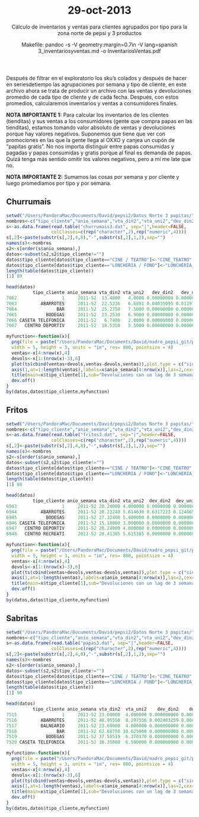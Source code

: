 % 29-oct-2013
% Cálculo de inventarios y ventas para clientes agrupados por tipo para la zona norte de pepsi y 3 productos
% Makefile: pandoc -s -V geometry:margin=0.7in -V lang=spanish 3_inventariosyventas.md -o InventariosVentas.pdf

Después de filtrar en el exploratorio los sku's colados y después de hacer en seriesdetiempo 
las agrupaciones por semana y tipo de cliente, en este archivo ahora se trata de producir 
un archivo con las ventas y devoluciones promedio de cada tipo de cliente y de cada fecha. 
Después, con estos promedios, calcularemos inventarios y ventas a consumidores finales.

**NOTA IMPORTANTE 1:** Para calcular los inventarios de los clientes (tienditas) y sus ventas a los
consumidores (gente que compra papas en las tienditas), estamos tomando valor absoluto de ventas y 
devoluciones porque hay valores negativos. Suponemos que tiene que ver con promociones en las que la
gente llega al OXXO y canjea un cupón de "papitas gratis". No nos importa distinguir entre papas 
consumidas y pagadas y papas consumidas y gratis porque al final es demanda de papas. Quizá tenga más
sentido omitir los valores negativos, pero a mí me late que no.

**NOTA IMPORTANTE 2:** Sumamos las cosas por semana y por cliente y luego promediamos por tipo y por
semana.


Churrumais
--------------------------------------------------------------------------------------------------

```r
setwd("/Users/PandoraMac/Documents/David/pepsi2/Datos Norte 3 papitas/")
nombres<-c("tipo_cliente","anio_semana","vta_din2","vta_uni2","dev_din2","dev_uni2")
s<-as.data.frame(read.table("churrumais3.dat", sep="|",header=FALSE,
                 colClasses=c(rep("character",2),rep("numeric",4))))
s[,2]<-paste(substr(s[,2],4,8),"-",substr(s[,2],1,2),sep="")
names(s)<-nombres
s2<-s[order(s$anio_semana),]
datos<-subset(s2,s2$tipo_cliente!="")
datos$tipo_cliente[datos$tipo_cliente=="CINE / TEATRO"]<-"CINE_TEATRO"
datos$tipo_cliente[datos$tipo_cliente=="LONCHERIA / FOND"]<-"LONCHERIA_FONDA"
length(table(datos$tipo_cliente))
[1] 89

head(datos)
          tipo_cliente anio_semana vta_din2 vta_uni2   dev_din2   dev_uni2
7062                 1     2011-52  13.4800   4.0000 0.00000000 0.00000000
7063         ABARROTES     2011-52  22.5336   6.6891 0.04035095 0.01197358
7064               BAR     2011-52  25.2750   7.5000 0.00000000 0.00000000
7065           BODEGAS     2011-52  23.2530   6.9000 0.00000000 0.00000000
7066 CASETA TELEFONICA     2011-52   6.7400   2.0000 0.00000000 0.00000000
7067   CENTRO DEPORTIV     2011-52  18.5350   5.5000 0.00000000 0.00000000

myfunction<-function(x){
  png(file = paste("/Users/PandoraMac/Documents/David/nadro_pepsi_git/pepsi/Exploratorio datos 2 norte/images/churrumais/venta_dev_",paste(unlist(strsplit(x$tipo_cliente[1]," ")),collapse=""),".png",sep=""),
  width = 5, height = 3, units = "in", res= 800, pointsize = 4)
  ventas<-x[4:nrow(x),4]
  devols<-x[1:(nrow(x)-3),6]
  plot(ts(cbind(ventas+devols,ventas-devols,ventas)),plot.type = c("single"),col=c("red","blue","black"),,xaxt = "n")
  axis(1,at=1:length(ventas),labels=x$anio_semana[4:nrow(x)],las=2,cex=.2)
  title(main=x$tipo_cliente[1],sub="Devoluciones con un lag de 3 semanas")
  dev.off()
}
by(datos,datos$tipo_cliente,myfunction)

```



Fritos
--------------------------------------------------------------------------------------------------

```r
setwd("/Users/PandoraMac/Documents/David/pepsi2/Datos Norte 3 papitas/")
nombres<-c("tipo_cliente","anio_semana","vta_din2","vta_uni2","dev_din2","dev_uni2")
s<-as.data.frame(read.table("fritos3.dat", sep="|",header=FALSE,
                 colClasses=c(rep("character",2),rep("numeric",4))))
s[,2]<-paste(substr(s[,2],4,8),"-",substr(s[,2],1,2),sep="")
names(s)<-nombres
s2<-s[order(s$anio_semana),]
datos<-subset(s2,s2$tipo_cliente!="")
datos$tipo_cliente[datos$tipo_cliente=="CINE / TEATRO"]<-"CINE_TEATRO"
datos$tipo_cliente[datos$tipo_cliente=="LONCHERIA / FOND"]<-"LONCHERIA_FONDA"
length(table(datos$tipo_cliente))
[1] 88

head(datos)
          tipo_cliente anio_semana vta_din2 vta_uni2  dev_din2  dev_uni2
6943                 1     2011-52 20.24000 4.000000 0.0000000 0.0000000
6944         ABARROTES     2011-52 28.23240 5.614639 0.6317223 0.1248654
6945           BODEGAS     2011-52 27.32400 5.400000 0.0000000 0.0000000
6946 CASETA TELEFONICA     2011-52 15.18000 3.000000 0.0000000 0.0000000
6947   CENTRO DEPORTIV     2011-52 20.24000 4.000000 0.0000000 0.0000000
6948   CENTRO RECREATI     2011-52 28.41385 5.615385 0.0000000 0.0000000

myfunction<-function(x){
  png(file = paste("/Users/PandoraMac/Documents/David/nadro_pepsi_git/pepsi/Exploratorio datos 2 norte/images/fritos/venta_dev_",paste(unlist(strsplit(x$tipo_cliente[1]," ")),collapse=""),".png",sep=""),
  width = 5, height = 3, units = "in", res= 800, pointsize = 4)
  ventas<-x[4:nrow(x),4]
  devols<-x[1:(nrow(x)-3),6]
  plot(ts(cbind(ventas+devols,ventas-devols,ventas)),plot.type = c("single"),col=c("red","blue","black"),,xaxt = "n")
  axis(1,at=1:length(ventas),labels=x$anio_semana[4:nrow(x)],las=2,cex=.2)
  title(main=x$tipo_cliente[1],sub="Devoluciones con un lag de 3 semanas")
  dev.off()
}
by(datos,datos$tipo_cliente,myfunction)

```



Sabritas
--------------------------------------------------------------------------------------------------

```r
setwd("/Users/PandoraMac/Documents/David/pepsi2/Datos Norte 3 papitas/")
nombres<-c("tipo_cliente","anio_semana","vta_din2","vta_uni2","dev_din2","dev_uni2")
s<-as.data.frame(read.table("papas3.dat", sep="|",header=FALSE,
                 colClasses=c(rep("character",2),rep("numeric",4))))
s[,2]<-paste(substr(s[,2],4,8),"-",substr(s[,2],1,2),sep="")
names(s)<-nombres
s2<-s[order(s$anio_semana),]
datos<-subset(s2,s2$tipo_cliente!="")
datos$tipo_cliente[datos$tipo_cliente=="CINE / TEATRO"]<-"CINE_TEATRO"
datos$tipo_cliente[datos$tipo_cliente=="LONCHERIA / FOND"]<-"LONCHERIA_FONDA"
length(table(datos$tipo_cliente))
[1] 90

head(datos)
          tipo_cliente anio_semana vta_din2  vta_uni2    dev_din2    dev_uni2
7515                 1     2011-52 23.60000  4.000000 0.000000000 0.000000000
7516         ABARROTES     2011-52 48.95558  8.297556 0.002403259 0.000407332
7517         BALNEARIO     2011-52 23.60000  4.000000 0.000000000 0.000000000
7518               BAR     2011-52 62.68750 10.625000 0.000000000 0.000000000
7519           BODEGAS     2011-52 37.58519  6.370370 0.000000000 0.000000000
7520 CASETA TELEFONICA     2011-52 38.35000  6.500000 0.000000000 0.000000000

myfunction<-function(x){
  png(file = paste("/Users/PandoraMac/Documents/David/nadro_pepsi_git/pepsi/Exploratorio datos 2 norte/images/papas/venta_dev_",paste(unlist(strsplit(x$tipo_cliente[1]," ")),collapse=""),".png",sep=""),
  width = 5, height = 3, units = "in", res= 800, pointsize = 4)
  ventas<-x[4:nrow(x),4]
  devols<-x[1:(nrow(x)-3),6]
  plot(ts(cbind(ventas+devols,ventas-devols,ventas)),plot.type = c("single"),col=c("red","blue","black"),,xaxt = "n")
  axis(1,at=1:length(ventas),labels=x$anio_semana[4:nrow(x)],las=2,cex=.2)
  title(main=x$tipo_cliente[1],sub="Devoluciones con un lag de 3 semanas")
  dev.off()
}
by(datos,datos$tipo_cliente,myfunction)
```